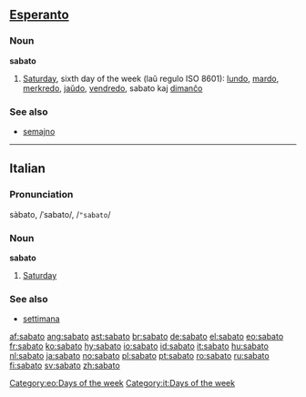 ==[[Esperanto]]==

===Noun===
'''sabato'''

# [[Saturday]], sixth day of the week (laŭ regulo ISO 8601): [[lundo]], [[mardo]], [[merkredo]], [[jaŭdo]], [[vendredo]], sabato kaj [[dimanĉo]]

===See also===
*[[semajno]]

----

==Italian==

===Pronunciation===
sàbato, /ˈsabato/, /<tt>"sabato</tt>/

===Noun===
'''sabato''' {{m}}

# [[Saturday]]

===See also===
*[[settimana]]

[[Category:eo:Days of the week]]
[[Category:it:Days of the week]]

[[af:sabato]]
[[ang:sabato]]
[[ast:sabato]]
[[br:sabato]]
[[de:sabato]]
[[el:sabato]]
[[eo:sabato]]
[[fr:sabato]]
[[ko:sabato]]
[[hy:sabato]]
[[io:sabato]]
[[id:sabato]]
[[it:sabato]]
[[hu:sabato]]
[[nl:sabato]]
[[ja:sabato]]
[[no:sabato]]
[[pl:sabato]]
[[pt:sabato]]
[[ro:sabato]]
[[ru:sabato]]
[[fi:sabato]]
[[sv:sabato]]
[[zh:sabato]]